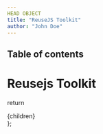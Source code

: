 ```yaml
---
HEAD OBJECT
title: "ReuseJS Toolkit"
author: "John Doe"
---
```


## Table of contents

# Reusejs Toolkit


  return <div className="prose max-w-full mx-4 pb-10" >{children}</div>
};
